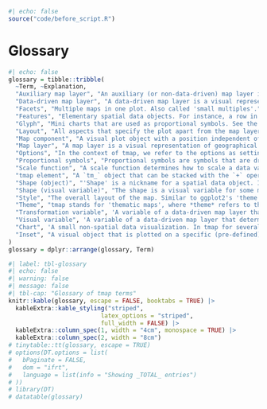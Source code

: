 ```r
#| echo: false
source("code/before_script.R")
```

# Glossary {#sec-glossary}

```r
#| echo: false
glossary = tibble::tribble(
  ~Term, ~Explanation,
  "Auxiliary map layer", "An auxiliary (or non-data-driven) map layer is a visual representation of geographic information that does not come from a spatial object, but uses the map's coordinates. Examples: `tm_grid()`/`tm_graticules()` and `tm_basemap()`.",
  "Data-driven map layer", "A data-driven map layer is a visual representation of a spatial object. E.g., `tm_polygons()` or `tm_raster()`.",
  "Facets", "Multiple maps in one plot. Also called 'small multiples'.",
  "Features", "Elementary spatial data objects. For instance, a row in an `sf` data.frame or a single raster cell.",
  "Glyph", "Mini charts that are used as proportional symbols. See the extension package `tmap.glyphs`.",
  "Layout", "All aspects that specify the plot apart from the map layers and map components. Examples: margins, background color, aspect ratio, font sizes, etc. These can be set via `tm_layout`. These layout options form a subset of all tmap options (see **options**).",
  "Map component", "A visual plot object with a position independent of map coordinates. Examples: a legend, a compass, a title.",
  "Map layer", "A map layer is a visual representation of geographical information. We distinguish two types: *data-driven* and *auxiliary* map layers. The former requires spatial objects whereas the latter only the geographic information (bounding box and coordinate reference system).",
  "Options", "In the context of tmap, we refer to the options as settings, which can be configured using `tm_options`. These can be *layout* options (see **layout**) or otherwise (e.g., `'show.messages'`).",
  "Proportional symbols", "Proportional symbols are symbols that are drawn at geographic locations and that are sized proportionally with a data variable. The result is known as a 'proportional symbol map'. These symbols are usually bubbles (filled circles), but can also be small charts, called **glyphs**.",
  "Scale function", "A scale function determines how to scale a data variable to either a visual variable or a transformation variable. Examples: `tm_scale_continuous()`, `tm_scale_categorical()`.",
  "tmap element", "A `tm_` object that can be stacked with the `+` operator. These are: `tm_shape()`, map layer functions (such as `tm_polygons()`), facet specification function `tm_facets()`, map components (such as `tm_compass()`), and layout/option specification functions, such as `tm_layout()`.",
  "Shape (object)", "'Shape' is a nickname for a spatial data object. It is used in `tm_shape()`.",
  "Shape (visual variable)", "The shape is a visual variable for some map layer functions, most prominently `tm_symbols()`. It determines the shape/design of the symbols.",
  "Style", "The overall layout of the map. Similar to ggplot2's 'theme' (see **theme**).",
  "Theme", "tmap stands for 'thematic maps', where *theme* refers to the topic of the data plotted on a map. Note that in ggplot2, a 'theme' refers to the overall layout, e.g. `ggplot2::theme_minimal()`. In tmap, we use **style** for this.",
  "Transformation variable", 'A variable of a data-driven map layer that determines a *transformation* of the spatial object. (TO DO: exact definition). For instance, `tm_cartogram(size = "var")`.',
  "Visual variable", 'A variable of a data-driven map layer that determines a *visual* aspect. This can be data-driven, e.g. `tm_polygons(fill = "var")`, where `var` is the name of an `sf` column, or a constant value, such as `tm_polygons(fill = "blue")`.',
  "Chart", 'A small non-spatial data visualization. In tmap for several purposes: 1) an addition to a legend `tm_polygons(fill = "var", fill.chart = tm_chart_histogram())`, 2) a glyph (see **glyphs**), 3) a custom chart plotted as an inset.',
  "Inset", "A visual object that is plotted on a specific (pre-defined) location. It can be a small map (**minimap**) or a **chart**."
)
glossary = dplyr::arrange(glossary, Term)
```

```r
#| label: tbl-glossary
#| echo: false
#| warning: false
#| message: false
#| tbl-cap: "Glossary of tmap terms" 
knitr::kable(glossary, escape = FALSE, booktabs = TRUE) |>
  kableExtra::kable_styling("striped",
                          latex_options = "striped", 
                          full_width = FALSE) |> 
  kableExtra::column_spec(1, width = "4cm", monospace = TRUE) |>
  kableExtra::column_spec(2, width = "8cm")
# tinytable::tt(glossary, escape = TRUE)
# options(DT.options = list(
#   bPaginate = FALSE, 
#   dom = "ifrt", 
#   language = list(info = "Showing _TOTAL_ entries")
# ))
# library(DT)
# datatable(glossary)
```
